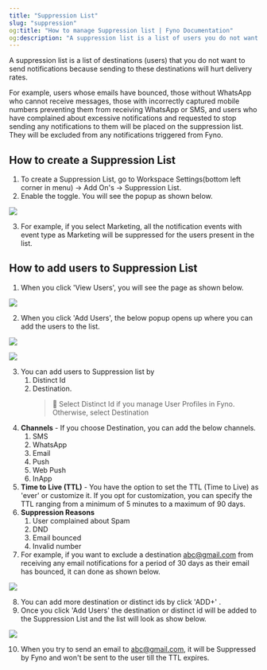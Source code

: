 ```yaml
---
title: "Suppression List"
slug: "suppression"
og:title: "How to manage Suppression list | Fyno Documentation"
og:description: "A suppression list is a list of users you do not want to send notifications to, such as those with bounced emails or who have requested to stop receiving notifications. You can create and manage this list in Fyno by adding users based on various criteria like channels and suppression reasons."
---
```


A suppression list is a list of destinations (users) that you do not want to send notifications because sending to these destinations will hurt delivery rates.

For example, users whose emails have bounced, those without WhatsApp who cannot receive messages, those with incorrectly captured mobile numbers preventing them from receiving WhatsApp or SMS, and users who have complained about excessive notifications and requested to stop sending any notifications to them will be placed on the suppression list. They will be excluded from any notifications triggered from Fyno.

## How to create a Suppression List

1. To create a Suppression List, go to Workspace Settings(bottom left corner in menu) -> Add On's -> Suppression List.
2. Enable the toggle. You will see the popup as shown below.

![](/images/2afbab0-Suppression_list_eventtype.png)

3. For example, if you select Marketing, all the notification events with event type as Marketing will be suppressed for the users present in the list.

## How to add users to Suppression List

1. When you click 'View Users', you will see the page as shown below.

![](/images/b2116c2-suppression_list_empty.png)

2. When you click 'Add Users', the below popup opens up where you can add the users to the list.

![](/images/244b448-Add_suppression_list.png)

![](/images/a21abd3-Add_suppression_list.png)

3. You can add users to Suppression list by
    1. Distinct Id
    2. Destination.
        > 📘 Select Distinct Id if you manage User Profiles in Fyno. Otherwise, select Destination
4. **Channels** - If you choose Destination, you can add the below channels.
    1. SMS
    2. WhatsApp
    3. Email
    4. Push
    5. Web Push
    6. InApp
5. **Time to Live (TTL)** - You have the option to set the TTL (Time to Live) as 'ever' or customize it. If you opt for customization, you can specify the TTL ranging from a minimum of 5 minutes to a maximum of 90 days.
6. **Suppression Reasons**
    1. User complained about Spam
    2. DND
    3. Email bounced
    4. Invalid number
7. For example, if you want to exclude a destination [abc@gmail.com](mailto:abc@gmail.com) from receiving any email notifications for a period of 30 days as their email has bounced, it can done as shown below.

![](/images/8a62752-suppression_list_example.png)

8. You can add more destination or distinct ids by click 'ADD+' .
9. Once you click 'Add Users' the destination or distinct id will be added to the Suppression List and the list will look as show below.

![](/images/874c16c-Suppression_list_added.png)

10. When you try to send an email to [abc@gmail.com](mailto:abc@gmail.com), it will be Suppressed by Fyno and won't be sent to the user till the TTL expires.

